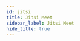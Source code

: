 ```yaml
---
id: jitsi
title: Jitsi Meet
sidebar_label: Jitsi Meet
hide_title: true
---
```


<div>
    <WikiEntry 
        title= "Jitsi Meet" 
        pic_url= "https://avatars2.githubusercontent.com/u/3671647?s=200&v=4" 
        description= "Jitsi meet runs in your browser and requires no installation or account needed. The service has no time-limits, is fully encrypted and 100% open source. It features an integrated chat, shared whiteboard via Etherpad, desktop sharing, streaming via YouTube, option to create meeting password, conference statistics."
        developer= "Jitsi"
        website= "https://meet.jit.si/"
        support= ""
        protocol= "Audio-video using WEbRTC"
        os_support= "Web (Safari, Chrome, Opera, Firefox and Edge), Android, iOS"
        pricing= "Free"
        sign_up= "No"
        hosting= "Yes"
        rec_speed= ""
        req_speed= "Flexible"
        max_qual= ""
        latency= "Dependent on connection"
        last_update= "Recently updated"
        open_source= "Yes"
        repo= ""
        ease= "Enter the URL in your browser, choose a meeting-name and click 'go'. It's a nice alternative to a video-conferencing app that requires installation."
        issues= "If a user is using Firefox, they may notice some stuttering, increased CPU usage, or other bugs compared to the Chromium version. This is likey due to more frequent development on the Chromium platform."
        info= "Not recommended for groups larger than 35 users."
        caution= ""
    />
</div>